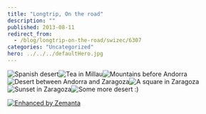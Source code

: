 ```yaml
---
title: "Longtrip, On the road"
description: ""
published: 2013-08-11
redirect_from:
  - /blog/longtrip-on-the-road/swizec/6307
categories: "Uncategorized"
hero: ../../../defaultHero.jpg
---
```


![Spanish desert](https://www.filepicker.io/api/file/FONpdCiJTHqBWavUrmsF "Spanish desert")![]()![]()![]()![]()![]()![]()![Tea in Millau](https://www.filepicker.io/api/file/astjhDOXShuzib7Jp9FJ "Tea in Millau")![]()![Mountains before Andorra](https://www.filepicker.io/api/file/dnGQfnyzRSmrGyyVk6SV "Mountains before Andorra")![Desert between Andorra and Zaragoza](https://www.filepicker.io/api/file/5gr3dufcT5eDsJCBkNxz "Desert between Andorra and Zaragoza")![A square in Zaragoza](https://www.filepicker.io/api/file/dPoVgPa0QFAzuSIdQmVD "A square in Zaragoza")![Sunset in Zaragoza](https://www.filepicker.io/api/file/9RgP2nP5Th2MYSsw4URL "Sunset in Zaragoza")![Some more desert :)](https://www.filepicker.io/api/file/PGh8obOJSgqOZLbkrUIy "Some more desert :)")

[![Enhanced by Zemanta](http://img.zemanta.com/zemified_e.png?x-id=de53230f-10d1-4441-8656-b59dc0e12d71)](http://www.zemanta.com/?px "Enhanced by Zemanta")
